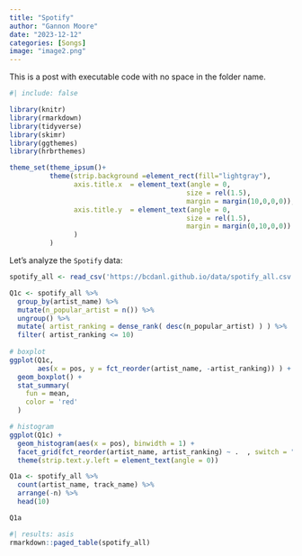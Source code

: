 ```yaml
---
title: "Spotify"
author: "Gannon Moore"
date: "2023-12-12"
categories: [Songs]
image: "image2.png"
---
```


This is a post with executable code with no space in the folder name.

```r
#| include: false

library(knitr)
library(rmarkdown)
library(tidyverse)
library(skimr)
library(ggthemes)
library(hrbrthemes)

theme_set(theme_ipsum()+
          theme(strip.background =element_rect(fill="lightgray"),
                axis.title.x  = element_text(angle = 0,
                                            size = rel(1.5),
                                            margin = margin(10,0,0,0)),
                axis.title.y  = element_text(angle = 0,
                                            size = rel(1.5),
                                            margin = margin(0,10,0,0))
                )
          )
```

Let's analyze the `Spotify` data:
```r
spotify_all <- read_csv('https://bcdanl.github.io/data/spotify_all.csv')
```
```r
Q1c <- spotify_all %>% 
  group_by(artist_name) %>% 
  mutate(n_popular_artist = n()) %>% 
  ungroup() %>% 
  mutate( artist_ranking = dense_rank( desc(n_popular_artist) ) ) %>% 
  filter( artist_ranking <= 10) 
  
# boxplot
ggplot(Q1c,
       aes(x = pos, y = fct_reorder(artist_name, -artist_ranking)) ) +
  geom_boxplot() +
  stat_summary(
    fun = mean,
    color = 'red'
  )
```
```r
# histogram
ggplot(Q1c) +
  geom_histogram(aes(x = pos), binwidth = 1) + 
  facet_grid(fct_reorder(artist_name, artist_ranking) ~ .  , switch = "y") +
  theme(strip.text.y.left = element_text(angle = 0))
```
```r
Q1a <- spotify_all %>% 
  count(artist_name, track_name) %>% 
  arrange(-n) %>% 
  head(10)

Q1a
```
```r
#| results: asis
rmarkdown::paged_table(spotify_all) 
```

